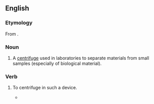 ==English==
===Etymology===
From {{prefix|micro|centrifuge|lang=en}}.
===Noun===
{{en-noun}}

# A [[centrifuge]] used in laboratories to separate materials from small samples (especially of biological material).

===Verb===
{{en-verb|microcentrifug}}

# {{lb|en|transitive}} To centrifuge in such a device.
#*{{quote-journal|date=February 4, 2016|author=|title=Use of De Novo Transcriptome Libraries to Characterize a Novel Oleaginous Marine Chlorella Species during the Accumulation of Triacylglycerols|journal=PLOS ONE|url=http://journals.plos.org/plosone/article?id=10.1371/journal.pone.0147527|doi=10.1371/journal.pone.0147527|volume=|issue=|pages=
|passage=Cell suspensions in RNA''later'' were '''microcentrifuged''' for one minute at 20,000 × ''g'', and the pellets were re-suspended in the kit-provided buffer RLT. }}